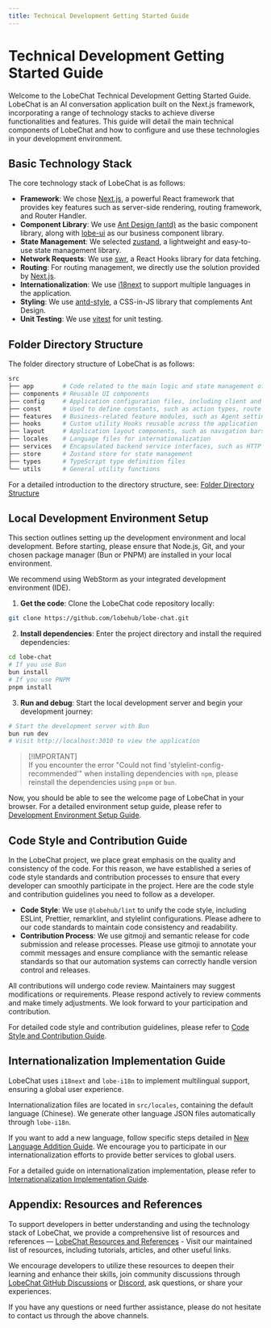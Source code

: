 ```yaml
---
title: Technical Development Getting Started Guide
---
```


# Technical Development Getting Started Guide

Welcome to the LobeChat Technical Development Getting Started Guide. LobeChat is an AI conversation application built on the Next.js framework, incorporating a range of technology stacks to achieve diverse functionalities and features. This guide will detail the main technical components of LobeChat and how to configure and use these technologies in your development environment.

## Basic Technology Stack

The core technology stack of LobeChat is as follows:

- **Framework**: We chose [Next.js](https://nextjs.org/), a powerful React framework that provides key features such as server-side rendering, routing framework, and Router Handler.
- **Component Library**: We use [Ant Design (antd)](https://ant.design/) as the basic component library, along with [lobe-ui](https://github.com/lobehub/lobe-ui) as our business component library.
- **State Management**: We selected [zustand](https://github.com/pmndrs/zustand), a lightweight and easy-to-use state management library.
- **Network Requests**: We use [swr](https://swr.vercel.app/), a React Hooks library for data fetching.
- **Routing**: For routing management, we directly use the solution provided by [Next.js](https://nextjs.org/).
- **Internationalization**: We use [i18next](https://www.i18next.com/) to support multiple languages in the application.
- **Styling**: We use [antd-style](https://github.com/ant-design/antd-style), a CSS-in-JS library that complements Ant Design.
- **Unit Testing**: We use [vitest](https://github.com/vitest-dev/vitest) for unit testing.

## Folder Directory Structure

The folder directory structure of LobeChat is as follows:

```bash
src
├── app        # Code related to the main logic and state management of the application
├── components # Reusable UI components
├── config     # Application configuration files, including client and server environment variables
├── const      # Used to define constants, such as action types, route names, etc.
├── features   # Business-related feature modules, such as Agent settings, plugin development pop-ups, etc.
├── hooks      # Custom utility Hooks reusable across the application
├── layout     # Application layout components, such as navigation bars, sidebars, etc.
├── locales    # Language files for internationalization
├── services   # Encapsulated backend service interfaces, such as HTTP requests
├── store      # Zustand store for state management
├── types      # TypeScript type definition files
└── utils      # General utility functions
```

For a detailed introduction to the directory structure, see: [Folder Directory Structure](/docs/development/basic/folder-structure)

## Local Development Environment Setup

This section outlines setting up the development environment and local development. Before starting, please ensure that Node.js, Git, and your chosen package manager (Bun or PNPM) are installed in your local environment.

We recommend using WebStorm as your integrated development environment (IDE).

1. **Get the code**: Clone the LobeChat code repository locally:

```bash
git clone https://github.com/lobehub/lobe-chat.git
```

2. **Install dependencies**: Enter the project directory and install the required dependencies:

```bash
cd lobe-chat
# If you use Bun
bun install
# If you use PNPM
pnpm install
```

3. **Run and debug**: Start the local development server and begin your development journey:

```bash
# Start the development server with Bun
bun run dev
# Visit http://localhost:3010 to view the application
```

> \[!IMPORTANT]\
> If you encounter the error "Could not find 'stylelint-config-recommended'" when installing dependencies with `npm`, please reinstall the dependencies using `pnpm` or `bun`.

Now, you should be able to see the welcome page of LobeChat in your browser. For a detailed environment setup guide, please refer to [Development Environment Setup Guide](/docs/development/basic/setup-development).

## Code Style and Contribution Guide

In the LobeChat project, we place great emphasis on the quality and consistency of the code. For this reason, we have established a series of code style standards and contribution processes to ensure that every developer can smoothly participate in the project. Here are the code style and contribution guidelines you need to follow as a developer.

- **Code Style**: We use `@lobehub/lint` to unify the code style, including ESLint, Prettier, remarklint, and stylelint configurations. Please adhere to our code standards to maintain code consistency and readability.
- **Contribution Process**: We use gitmoji and semantic release for code submission and release processes. Please use gitmoji to annotate your commit messages and ensure compliance with the semantic release standards so that our automation systems can correctly handle version control and releases.

All contributions will undergo code review. Maintainers may suggest modifications or requirements. Please respond actively to review comments and make timely adjustments. We look forward to your participation and contribution.

For detailed code style and contribution guidelines, please refer to [Code Style and Contribution Guide](/docs/development/basic/contributing-guidelines).

## Internationalization Implementation Guide

LobeChat uses `i18next` and `lobe-i18n` to implement multilingual support, ensuring a global user experience.

Internationalization files are located in `src/locales`, containing the default language (Chinese). We generate other language JSON files automatically through `lobe-i18n`.

If you want to add a new language, follow specific steps detailed in [New Language Addition Guide](/docs/development/internationalization/add-new-locale). We encourage you to participate in our internationalization efforts to provide better services to global users.

For a detailed guide on internationalization implementation, please refer to [Internationalization Implementation Guide](/docs/development/internationalization/internationalization-implementation).

## Appendix: Resources and References

To support developers in better understanding and using the technology stack of LobeChat, we provide a comprehensive list of resources and references — [LobeChat Resources and References](/docs/development/basic/resources) - Visit our maintained list of resources, including tutorials, articles, and other useful links.

We encourage developers to utilize these resources to deepen their learning and enhance their skills, join community discussions through [LobeChat GitHub Discussions](https://github.com/lobehub/lobe-chat/discussions) or [Discord](https://discord.com/invite/AYFPHvv2jT), ask questions, or share your experiences.

If you have any questions or need further assistance, please do not hesitate to contact us through the above channels.
